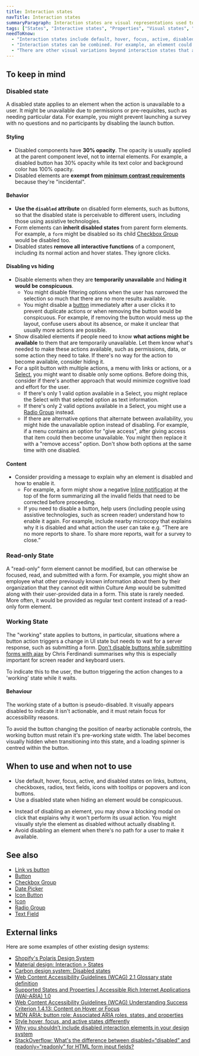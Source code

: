 ```yaml
---
title: Interaction states
navTitle: Interaction states
summaryParagraph: Interaction states are visual representations used to communicate the state of an interactive element.
tags: ["States", "Interactive states", "Properties", "Visual states", "Disabled", "Inactive", "Focus", "Active"]
needToKnow:
  - "Interaction states include default, hover, focus, active, disabled, read-only, selected, checked/unchecked/mixed, grabbed, expanded/collapsed, and aria-pressed (toggled) states."
  - "Interaction states can be combined. For example, an element could be selected, hovered, and focused at the same time."
  - "There are other visual variations beyond interaction states that are not covered here, such as primary, secondary, destructive, reversed, persistent/dismissible styles, visited/unvisited, and loading."
---
```



## To keep in mind

### Disabled state

A disabled state applies to an element when the action is unavailable to a user. It might be unavailable due to permissions or pre-requisites, such as needing particular data. For example, you might prevent launching a survey with no questions and no participants by disabling the launch button.


#### Styling

- Disabled components have **30% opacity**. The opacity is usually applied at the parent component level, not to internal elements. For example, a disabled button has 30% opacity while its text color and background color has 100% opacity.
- Disabled elements are **exempt from [minimum contrast requirements](https://www.w3.org/WAI/WCAG21/Understanding/contrast-minimum.html)** because they're "incidental".

#### Behavior

- **Use the `disabled` attribute** on disabled form elements, such as buttons, so that the disabled state is perceivable to different users, including those using assistive technologies.
- Form elements can **inherit disabled states** from parent form elements. For example, a `form` might be disabled so its child [Checkbox Group](/components/checkbox-group) would be disabled too.
- Disabled states **remove all interactive functions** of a component, including its normal action and hover states. They ignore clicks.

#### Disabling vs hiding

- Disable elements when they are **temporarily unavailable** and **hiding it would be conspicuous**.
  - You might disable filtering options when the user has narrowed the selection so much that there are no more results available.
  - You might disable a [button](/components/button) immediately after a user clicks it to prevent duplicate actions or when removing the button would be conspicuous. For example, if removing the button would mess up the layout, confuse users about its absence, or make it unclear that usually more actions are possible.
- Show disabled elements if people need to know **what actions might be available** to them that are temporarily unavailable. Let them know what's needed to make these actions available, such as permissions, data, or some action they need to take. If there's no way for the action to become available, consider hiding it.
- For a split button with multiple actions, a menu with links or actions, or a [Select](/components/select), you might want to disable only some options. Before doing this, consider if there's another approach that would minimize cognitive load and effort for the user.
  - If there's only 1 valid option available in a Select, you might replace the Select with that selected option as text information.
  - If there's only 2 valid options available in a Select, you might use a [Radio Group](/components/radio-group) instead.
  - If there are alternative options that alternate between availability, you might hide the unavailable option instead of disabling. For example, if a menu contains an option for "give access", after giving access that item could then become unavailable. You might then replace it with a "remove access" option. Don't show both options at the same time with one disabled.

#### Content

- Consider providing a message to explain why an element is disabled and how to enable it.
  - For example, a form might show a negative [Inline notification](/components/inline-notification) at the top of the form summarizing all the invalid fields that need to be corrected before proceeding.
  - If you need to disable a button, help users (including people using assistive technologies, such as screen reader) understand how to enable it again. For example, include nearby microcopy that explains why it is disabled and what action the user can take e.g. “There are no more reports to share. To share more reports, wait for a survey to close.”


### Read-only State

A "read-only" form element cannot be modified, but can otherwise be focused, read, and submitted with a form. For example, you might show an employee what other previously known information about them by their organization that they cannot edit within Culture Amp would be submitted along with their user-provided data in a form. This state is rarely needed. More often, it would be provided as regular text content instead of a read-only form element.

### Working State

The "working" state applies to buttons, in particular, situations where a button action triggers a change in UI state but needs to wait for a server response, such as submitting a form. [Don't disable buttons while submitting forms with ajax](https://gomakethings.com/dont-disable-buttons-while-submitting-forms-with-ajax/) by Chris Ferdinandi summarises why this is especially important for screen reader and keyboard users. 

To indicate this to the user, the button triggering the action changes to a 'working' state while it waits. 

#### Behaviour

The working state of a button is pseudo-disabled. It visually appears disabled to indicate it isn't actionable, and it must retain focus for accessibility reasons. 

To avoid the button changing the position of nearby actionable controls, the working button must retain it's pre-working state width. The label becomes visually hidden when transitioning into this state, and a loading spinner is centred within the button.

## When to use and when not to use

<WhenToUseAndWhenNotToUse>
<WhenToUse>

- Use default, hover, focus, active, and disabled states on links, buttons, checkboxes, radios, text fields, icons with tooltips or popovers and icon buttons.
- Use a disabled state when hiding an element would be conspicuous.

</WhenToUse>
<WhenNotToUse>

- Instead of disabling an element, you may show a blocking modal on click that explains why it won't perform its usual action. You might visually style the element as disabled without actually disabling it.
- Avoid disabling an element when there's no path for a user to make it available.

</WhenNotToUse>
</WhenToUseAndWhenNotToUse>



## See also

- [Link vs button](/guidelines/link-vs-button)
- [Button](/components/button)
- [Checkbox Group](/components/checkbox-group)
- [Date Picker](/components/date-picker)
- [Icon Button](/components/icon-button)
- [Icon](/components/icon)
- [Radio Group](/components/radio-group)
- [Text Field](/components/text-field)



## External links

Here are some examples of other existing design systems:

- [Shopify's Polaris Design System](https://polaris.shopify.com/design/interaction-states)
- [Material design: Interaction > States](https://material.io/design/interaction/states.html#)
- [Carbon design system: Disabled states](https://www.carbondesignsystem.com/patterns/disabled-states/)
- [Web Content Accessibility Guidelines (WCAG) 2.1 Glossary state definition](https://www.w3.org/TR/WCAG21/#dfn-states)
- [Supported States and Properties | Accessible Rich Internet Applications (WAI-ARIA) 1.0](https://www.w3.org/TR/wai-aria-1.0/states_and_properties)
- [Web Content Accessibility Guidelines (WCAG) Understanding Success Criterion 1.4.13: Content on Hover or Focus](https://www.w3.org/WAI/WCAG21/Understanding/content-on-hover-or-focus.html)
- [MDN ARIA: button role: Associated ARIA roles, states, and properties](https://developer.mozilla.org/en-US/docs/Web/Accessibility/ARIA/Roles/button_role#Associated_ARIA_roles_states_and_properties)
- [Style hover, focus, and active states differently](https://zellwk.com/blog/style-hover-focus-active-states/)
- [Why you shouldn’t include disabled interaction elements in your design system](https://uxdesign.cc/why-you-shouldnt-include-disabled-interaction-elements-in-your-design-system-76a2d4307faf)
- [StackOverflow: What's the difference between disabled=“disabled” and readonly=“readonly” for HTML form input fields?](https://stackoverflow.com/questions/7730695/whats-the-difference-between-disabled-disabled-and-readonly-readonly-for-ht)

